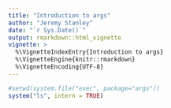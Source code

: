 ```yaml
---
title: "Introduction to args"
author: "Jeremy Stanley"
date: "`r Sys.Date()`"
output: rmarkdown::html_vignette
vignette: >
  %\VignetteIndexEntry{Introduction to args}
  %\VignetteEngine{knitr::rmarkdown}
  %\VignetteEncoding{UTF-8}
---
```


```r
#setwd(system.file("exec", package="args")) 
system("ls", intern = TRUE)
```
